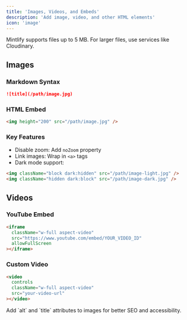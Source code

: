```yaml
---
title: 'Images, Videos, and Embeds'
description: 'Add image, video, and other HTML elements'
icon: 'image'
---
```


<Info>
  Mintlify supports files up to 5 MB. For larger files, use services like Cloudinary.
</Info>

## Images

### Markdown Syntax
```md
![title](/path/image.jpg)
```

### HTML Embed
```html
<img height="200" src="/path/image.jpg" />
```

### Key Features
- Disable zoom: Add `noZoom` property
- Link images: Wrap in `<a>` tags
- Dark mode support:
```html
<img className="block dark:hidden" src="/path/image-light.jpg" />
<img className="hidden dark:block" src="/path/image-dark.jpg" />
```

## Videos

### YouTube Embed
```html
<iframe
  className="w-full aspect-video"
  src="https://www.youtube.com/embed/YOUR_VIDEO_ID"
  allowFullScreen
></iframe>
```

### Custom Video
```html
<video
  controls
  className="w-full aspect-video"
  src="your-video-url"
></video>
```

<Tip>
  Add `alt` and `title` attributes to images for better SEO and accessibility.
</Tip>